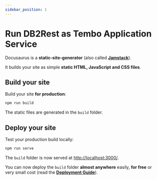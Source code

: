 ```yaml
---
sidebar_position: 1
---
```


# Run DB2Rest as Tembo Application Service

Docusaurus is a **static-site-generator** (also called **[Jamstack](https://jamstack.org/)**).

It builds your site as simple **static HTML, JavaScript and CSS files**.

## Build your site

Build your site **for production**:

```bash
npm run build
```

The static files are generated in the `build` folder.

## Deploy your site

Test your production build locally:

```bash
npm run serve
```

The `build` folder is now served at [http://localhost:3000/](http://localhost:3000/).

You can now deploy the `build` folder **almost anywhere** easily, **for free** or very small cost (read the **[Deployment Guide](https://docusaurus.io/docs/deployment)**).
